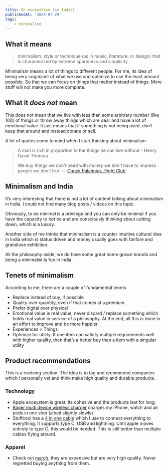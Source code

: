 ```yaml
---
title: On minimalism (in India)
publishedAt: '2023-07-29'
tags:
    - minimalism
---
```

## What it means

> minimalism: style or technique (as in music, literature, or design) that is characterized by extreme spareness and simplicity

Minimalism means a lot of things to different people. For me, its idea of being very cognizant of what we use and optimize to use the least amount possible. So that we can focus on things that matter instead of things. More stuff will not make you more complete.

## What it *does not* mean

This does not mean that we live with less than some arbitrary number (like 100) of things or throw away things which are dear and have a lot of emotional value. It just means that if something is not being used, don’t keep that around and instead donate or sell.

A lot of quotes come to mind when I start thinking about minimalism

> A man is rich in proportion to the things he can live without - Henry David Thoreau

> We buy things we don’t need with money we don’t have to impress people we don’t like. ― [Chuck Palahniuk, Fight Club](https://www.goodreads.com/quotes/8711390-we-buy-things-we-don-t-need-with-money-we-don-t)

## Minimalism and India

It’s very interesting that there is not a lot of content talking about minimalism in India. I could not find many blog posts / videos on this topic.

Obviously, to be minimal is a privilege and you can only be minimal if you have the capacity to not be and are consciously thinking about cutting down, which is a luxury.

Another side of me thinks that minimalism is a counter intuitive cultural idea in India which is status driven and money usually goes with fanfare and grandiose exhibition.

All the philosophy aside, we do have some great home grown brands and being a minimalist is fun in India.

## Tenets of minimalism

According to me, there are a couple of fundamental tenets

- Replace instead of buy, if possible
- Quality over quantity, even if that comes at a premium
- Prefer digital over physical
- Emotional value is real value, never discard / replace something which holds real value in service of a philosophy. At the end, all this is done in an effort to improve and be more happier.
- Experiences > Things
- Optimize for utility. If one item can satisfy multiple requirements well with higher quality, then that’s a better buy than a item with a singular utility

## Product recommendations

This is a evolving section. The idea is to tag and recommend companies which I personally vet and think make high quality and durable products.

### Technology

- Apple ecosystem is great. Its cohesive and the products last for long.
- [Rager multi device wireless charger](https://www.amazon.in/RAEGR-Aluminum-Uni-Body-Mag-Safe-Compatible/dp/B0BPXBH889/) charges my iPhone, watch and air pods in one shot (albeit slightly slowly)
- Stuffcool has a [4 in one cable](https://www.amazon.in/Stuffcool-Quad-Lightning-Charging-Compatible/dp/B0C7QBPS1H/) which I use to connect everything to everything. It supports type C, USB and lightning. Until apple moves entirely to type C, this would be needed. This is still better than multiple cables flying around.

### Apparel

- Check out [march](https://www.marchtee.com/), they are expensive but are very high quality. Never regretted buying anything from them.